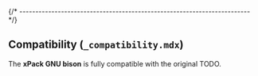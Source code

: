 
{/* ------------------------------------------------------------------------ */}

## Compatibility (`_compatibility.mdx`)

The **xPack GNU bison** is fully compatible with the original TODO.
